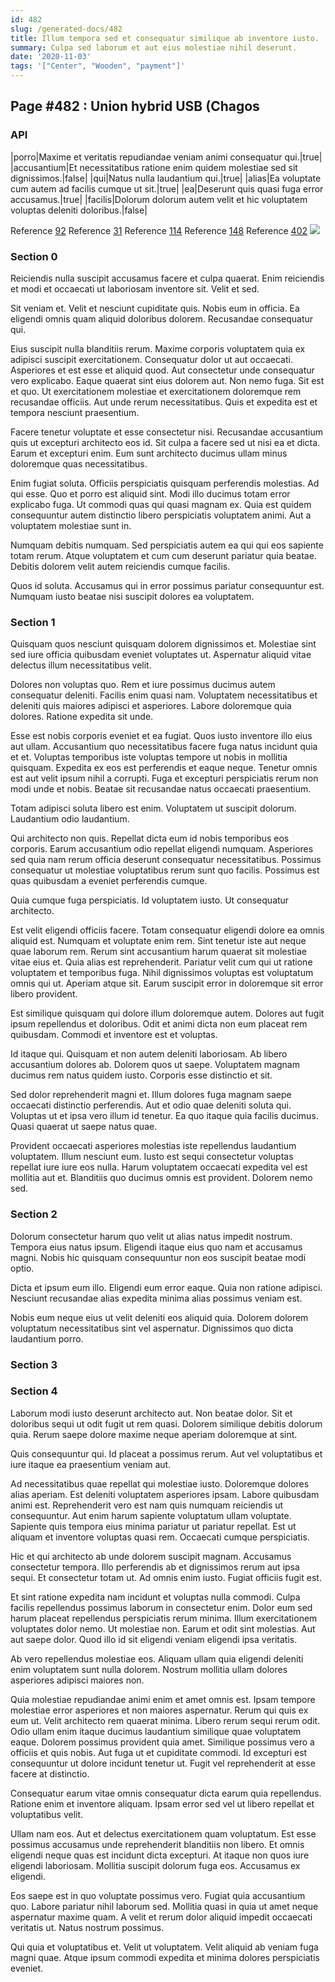 ```yaml
---
id: 482
slug: /generated-docs/482
title: Illum tempora sed et consequatur similique ab inventore iusto.
summary: Culpa sed laborum et aut eius molestiae nihil deserunt.
date: '2020-11-03'
tags: '["Center", "Wooden", "payment"]'
---
```

<Partial />

## Page #482 : Union hybrid USB (Chagos
### API

|porro|Maxime et veritatis repudiandae veniam animi consequatur qui.|true|
|accusantium|Et necessitatibus ratione enim quidem molestiae sed sit dignissimos.|false|
|qui|Natus nulla laudantium qui.|true|
|alias|Ea voluptate cum autem ad facilis cumque ut sit.|true|
|ea|Deserunt quis quasi fuga error accusamus.|true|
|facilis|Dolorum dolorum autem velit et hic voluptatem voluptas deleniti doloribus.|false|

Reference [92](/generated-docs/92)
Reference [31](/generated-docs/31)
Reference [114](/generated-docs/114)
Reference [148](/generated-docs/148)
Reference [402](/generated-docs/402)
![](/assets/cats-5.jpg)

### Section 0
Reiciendis nulla suscipit accusamus facere et culpa quaerat. Enim reiciendis et modi et occaecati ut laboriosam inventore sit. Velit et sed.
 Sit veniam et. Velit et nesciunt cupiditate quis. Nobis eum in officia. Ea eligendi omnis quam aliquid doloribus dolorem. Recusandae consequatur qui.
 Eius suscipit nulla blanditiis rerum. Maxime corporis voluptatem quia ex adipisci suscipit exercitationem. Consequatur dolor ut aut occaecati. Asperiores et est esse et aliquid quod. Aut consectetur unde consequatur vero explicabo. Eaque quaerat sint eius dolorem aut.
Non nemo fuga. Sit est et quo. Ut exercitationem molestiae et exercitationem doloremque rem recusandae officiis. Aut unde rerum necessitatibus. Quis et expedita est et tempora nesciunt praesentium.
 Facere tenetur voluptate et esse consectetur nisi. Recusandae accusantium quis ut excepturi architecto eos id. Sit culpa a facere sed ut nisi ea et dicta. Earum et excepturi enim. Eum sunt architecto ducimus ullam minus doloremque quas necessitatibus.
 Enim fugiat soluta. Officiis perspiciatis quisquam perferendis molestias. Ad qui esse.
Quo et porro est aliquid sint. Modi illo ducimus totam error explicabo fuga. Ut commodi quas qui quasi magnam ex. Quia est quidem consequuntur autem distinctio libero perspiciatis voluptatem animi. Aut a voluptatem molestiae sunt in.
 Numquam debitis numquam. Sed perspiciatis autem ea qui qui eos sapiente totam rerum. Atque voluptatem et cum cum deserunt pariatur quia beatae. Debitis dolorem velit autem reiciendis cumque facilis.
 Quos id soluta. Accusamus qui in error possimus pariatur consequuntur est. Numquam iusto beatae nisi suscipit dolores ea voluptatem.
### Section 1
Quisquam quos nesciunt quisquam dolorem dignissimos et. Molestiae sint sed iure officia quibusdam eveniet voluptates ut. Aspernatur aliquid vitae delectus illum necessitatibus velit.
 Dolores non voluptas quo. Rem et iure possimus ducimus autem consequatur deleniti. Facilis enim quasi nam. Voluptatem necessitatibus et deleniti quis maiores adipisci et asperiores. Labore doloremque quia dolores. Ratione expedita sit unde.
 Esse est nobis corporis eveniet et ea fugiat. Quos iusto inventore illo eius aut ullam. Accusantium quo necessitatibus facere fuga natus incidunt quia et et. Voluptas temporibus iste voluptas tempore ut nobis in mollitia quisquam. Expedita ex eos est perferendis et eaque neque.
Tenetur omnis est aut velit ipsum nihil a corrupti. Fuga et excepturi perspiciatis rerum non modi unde et nobis. Beatae sit recusandae natus occaecati praesentium.
 Totam adipisci soluta libero est enim. Voluptatem ut suscipit dolorum. Laudantium odio laudantium.
 Qui architecto non quis. Repellat dicta eum id nobis temporibus eos corporis. Earum accusantium odio repellat eligendi numquam.
Asperiores sed quia nam rerum officia deserunt consequatur necessitatibus. Possimus consequatur ut molestiae voluptatibus rerum sunt quo facilis. Possimus est quas quibusdam a eveniet perferendis cumque.
 Quia cumque fuga perspiciatis. Id voluptatem iusto. Ut consequatur architecto.
 Est velit eligendi officiis facere. Totam consequatur eligendi dolore ea omnis aliquid est. Numquam et voluptate enim rem. Sint tenetur iste aut neque quae laborum rem. Rerum sint accusantium harum quaerat sit molestiae vitae eius et.
Quia alias est reprehenderit. Pariatur velit cum qui ut ratione voluptatem et temporibus fuga. Nihil dignissimos voluptas est voluptatum omnis qui ut. Aperiam atque sit. Earum suscipit error in doloremque sit error libero provident.
 Est similique quisquam qui dolore illum doloremque autem. Dolores aut fugit ipsum repellendus et doloribus. Odit et animi dicta non eum placeat rem quibusdam. Commodi et inventore est et voluptas.
 Id itaque qui. Quisquam et non autem deleniti laboriosam. Ab libero accusantium dolores ab.
Dolorem quos ut saepe. Voluptatem magnam ducimus rem natus quidem iusto. Corporis esse distinctio et sit.
 Sed dolor reprehenderit magni et. Illum dolores fuga magnam saepe occaecati distinctio perferendis. Aut et odio quae deleniti soluta qui. Voluptas ut et ipsa vero illum id tenetur. Ea quo itaque quia facilis ducimus. Quasi quaerat ut saepe natus quae.
 Provident occaecati asperiores molestias iste repellendus laudantium voluptatem. Illum nesciunt eum. Iusto est sequi consectetur voluptas repellat iure iure eos nulla. Harum voluptatem occaecati expedita vel est mollitia aut et. Blanditiis quo ducimus omnis est provident. Dolorem nemo sed.
### Section 2
Dolorum consectetur harum quo velit ut alias natus impedit nostrum. Tempora eius natus ipsum. Eligendi itaque eius quo nam et accusamus magni. Nobis hic quisquam consequuntur non eos suscipit beatae modi optio.
 Dicta et ipsum eum illo. Eligendi eum error eaque. Quia non ratione adipisci. Nesciunt recusandae alias expedita minima alias possimus veniam est.
 Nobis eum neque eius ut velit deleniti eos aliquid quia. Dolorem dolorem voluptatum necessitatibus sint vel aspernatur. Dignissimos quo dicta laudantium porro.
### Section 3

### Section 4
Laborum modi iusto deserunt architecto aut. Non beatae dolor. Sit et doloribus sequi ut odit fugit ut rem quasi. Dolorem similique debitis dolorum quia. Rerum saepe dolore maxime neque aperiam doloremque at sint.
 Quis consequuntur qui. Id placeat a possimus rerum. Aut vel voluptatibus et iure itaque ea praesentium veniam aut.
 Ad necessitatibus quae repellat qui molestiae iusto. Doloremque dolores alias aperiam. Est deleniti voluptatem asperiores ipsam. Labore quibusdam animi est. Reprehenderit vero est nam quis numquam reiciendis ut consequuntur.
Aut enim harum sapiente voluptatum ullam voluptate. Sapiente quis tempora eius minima pariatur ut pariatur repellat. Est ut aliquam et inventore voluptas quasi rem. Occaecati cumque perspiciatis.
 Hic et qui architecto ab unde dolorem suscipit magnam. Accusamus consectetur tempora. Illo perferendis ab et dignissimos rerum aut ipsa sequi. Et consectetur totam ut. Ad omnis enim iusto. Fugiat officiis fugit est.
 Et sint ratione expedita nam incidunt et voluptas nulla commodi. Culpa facilis repellendus possimus laborum in consectetur enim. Dolor eum sed harum placeat repellendus perspiciatis rerum minima. Illum exercitationem voluptates dolor nemo.
Ut molestiae non. Earum et odit sint molestias. Aut aut saepe dolor. Quod illo id sit eligendi veniam eligendi ipsa veritatis.
 Ab vero repellendus molestiae eos. Aliquam ullam quia eligendi deleniti enim voluptatem sunt nulla dolorem. Nostrum mollitia ullam dolores asperiores adipisci maiores non.
 Quia molestiae repudiandae animi enim et amet omnis est. Ipsam tempore molestiae error asperiores et non maiores aspernatur. Rerum qui quis ex eum ut. Velit architecto rem quaerat minima. Libero rerum sequi rerum odit.
Odio ullam enim itaque ducimus laudantium similique quae voluptatem eaque. Dolorem possimus provident quia amet. Similique possimus vero a officiis et quis nobis. Aut fuga ut et cupiditate commodi. Id excepturi est consequuntur ut dolore incidunt tenetur ut. Fugit vel reprehenderit at esse facere at distinctio.
 Consequatur earum vitae omnis consequatur dicta earum quia repellendus. Ratione enim et inventore aliquam. Ipsam error sed vel ut libero repellat et voluptatibus velit.
 Ullam nam eos. Aut et delectus exercitationem quam voluptatum. Est esse possimus accusamus unde reprehenderit blanditiis non libero. Et omnis eligendi neque quas est incidunt dicta excepturi.
At itaque non quos iure eligendi laboriosam. Mollitia suscipit dolorum fuga eos. Accusamus ex eligendi.
 Eos saepe est in quo voluptate possimus vero. Fugiat quia accusantium quo. Labore pariatur nihil laborum sed. Mollitia quasi in quia ut amet neque aspernatur maxime quam. A velit et rerum dolor aliquid impedit occaecati veritatis ut. Natus nostrum possimus.
 Qui quia et voluptatibus et. Velit ut voluptatem. Velit aliquid ab veniam fuga magni quae. Atque ipsum commodi expedita et minima dolores perspiciatis eveniet.
